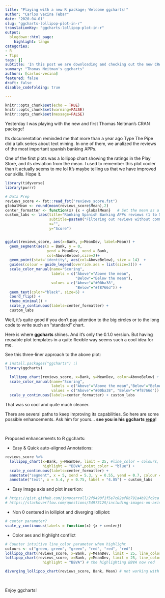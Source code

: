 ```yaml
---
title: "Playing with a new R package; Welcome ggcharts!"
author: "Carlos Vecina Tebar"
date: "2020-04-01"
slug: "ggcharts-lollipop-plot-in-r"
translationKey: "ggcharts-lollipop-plot-in-r"
output:
  blogdown::html_page:
    highlight: tango
categories:
- R
- Tips
tags: []
subtitle: 'In this post we are downloading and checking out the new CRAN package ggcharts. A ggplot extension with some cool oneliner plots.'
summary: "Thomas Neitman's ggcharts"
authors: [carlos-vecina]
featured: false
draft: false
disable_codefolding: true

---
```


```r
knitr::opts_chunk$set(echo = TRUE)
knitr::opts_chunk$set(warning=FALSE)
knitr::opts_chunk$set(message=FALSE)
```


Yesterday I was playing with the new and first Thomas Neitman's CRAN package!

Its documentation reminded me that more than a year ago Type The Pipe did a talk series about text mining. In one of them, we analized the reviews of the most important spanish banking APPs.

One of the first plots was a lollipop chart showing the ratings in the Play Store, and its deviation from the mean. I used to remember this plot cooler than it actually seems to me lol
It's maybe telling us that we have improved our skills. Hope it.

```r
library(tidyverse)
library(purrr)

# Data Prep
reviews_score <- fst::read_fst("reviews_score.fst")
globalMean <- round(mean(reviews_score$Mean),2)
center_formatter <- function(x) {x + globalMean}   # Set the mean as a center
custom_labs <- labs(title="Ranking Spanish Banking APPs reviews (1 to 5 stars) ", 
                    subtitle=paste0("Filtering out reviews without comment. Last week data. The mean score is: ", globalMean), 
                    x="",
                    y="Score")


ggplot(reviews_score, aes(x=Bank, y=MeanDev, label=Mean)) + 
  geom_segment(aes(x = Bank, y = 0,
                   yend = MeanDev, xend = Bank,
                   col=AboveBelow),size=2)+ 
  geom_point(stat='identity', aes(col=AboveBelow), size = 14)  +
  guides(colour = guide_legend(override.aes = list(size=2))) +
  scale_color_manual(name="Scoring", 
                     labels = c("Above"="Above the mean",
                                "Below"="Below the mean"), 
                     values = c("Above"="#00ba38",
                                "Below"="#f8766d")) + 
  geom_text(color="black", size=5) +
  coord_flip() + 
  theme_minimal() +
  scale_y_continuous(labels=center_formatter) +
  custom_labs

```

Well, it's quite good if you don't pay attention to the big circles or to the long code to write such an "standard" chart.

Here is where **ggcharts** shines. And it's only the 0.1.0 version. But having reusable plot templates in a quite flexible way seems such a cool idea for me.

See this three-liner approach to the above plot:
```r
# install.packages("ggcharts") :)
library(ggcharts)

  lollipop_chart(reviews_score, x=Bank, y=MeanDev, color=AboveBelow) +
  scale_color_manual(name="Scoring", 
                     labels = c("Above"="Above the mean","Below"="Below the mean"), 
                     values = c("Above"="#00ba38", "Below"="#f8766d")) +
  scale_y_continuous(labels=center_formatter) + custom_labs 
```

That was so cool and quite much cleaner.

There are several paths to keep improving its capabilities. So here are some possible enhancements. Ask him for yours... **see you in his ggcharts [repo](https://github.com/thomas-neitmann/ggcharts)!**

<br>

Proposed enhancements to R ggcharts:

- Easy & Quick auto-aligned Annotations:
```r
reviews_score %>% 
  lollipop_chart(x=Bank, y=MeanDev, limit = 25, #line_color = colours,
                 highlight = "BBVA",point_color = "blue") + 
  scale_y_continuous(labels=center_formatter) +
  annotate("segment", x = 5, xend = 5.3, y = 0.55, yend = 0.7, colour = "black") +
  annotate("text", x = 5.4, y = 0.75, label = "4.05") + custom_labs
```

- Easy Image axis and plot insertion:
```r
# https://gist.github.com/jonocarroll/2f9490f1f5e7c82ef8b791a4b91fc9ca
# https://stackoverflow.com/questions/54973129/including-images-on-axis-label-in-an-animated-ggplot2
```

- Non 0 centered in lolliplot and diverging lolliplot:
```r
# center parameter?
scale_y_continuous(labels = function(x) {x + center})
```

- Color aes and highlight conflict
```r
# Counter intuitive line_color parameter when highlight
colours <- c("green, green", "green", "red", "red", "red")
lollipop_chart(reviews_score, x=Bank, y=MeanDev, limit = 25, line_color = colours) # BBVA is green
lollipop_chart(reviews_score, x=Bank, y=MeanDev, limit = 25, line_color = colours,
                 highlight = "BBVA") # the highlighting BBVA now red

diverging_lollipop_chart(reviews_score, Bank, Mean) # not working with all positive values (linked with  to center in non 0 value)
```

<br>

Enjoy ggcharts!

<br>
